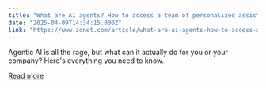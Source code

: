 ```yaml
---
title: "What are AI agents? How to access a team of personalized assistants"
date: "2025-04-09T14:34:15.000Z"
link: "https://www.zdnet.com/article/what-are-ai-agents-how-to-access-a-team-of-personalized-assistants/"
---
```


Agentic AI is all the rage, but what can it actually do for you or your company? Here's everything you need to know.

[Read more](https://www.zdnet.com/article/what-are-ai-agents-how-to-access-a-team-of-personalized-assistants/)
